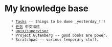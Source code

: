 = My knowledge base =
    * [[Tasks]] -- things to be done _yesterday_!!!
    * [[任务]] 中文描述
    * [[unix/supervisor]]
    * Project Gutenberg -- good books are power.
    * Scratchpad -- various temporary stuff.
